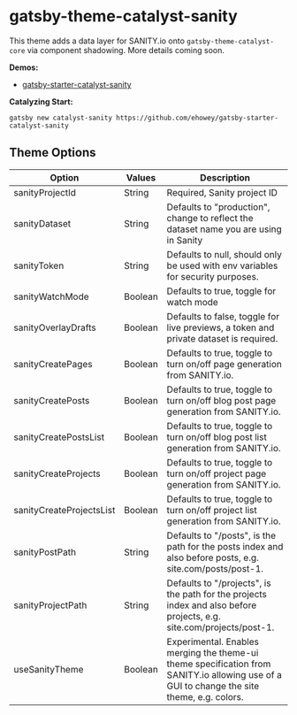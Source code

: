 <SEO
  title="Gatsby-Theme-Catalyst-Sanity"
  description="Gatsby Theme Catalyst Sanity adds a SANITY.io data layer on top of the core theme via component shadowing. Gatsby Theme Catalyst is an opinionated set of integrated themes and starters to accelerate your next Gatsby project."
/>

# gatsby-theme-catalyst-sanity

This theme adds a data layer for SANITY.io onto `gatsby-theme-catalyst-core` via component shadowing. More details coming soon.

**Demos:**

- [gatsby-starter-catalyst-sanity](https://gatsby-starter-catalyst-sanity.netlify.app/)

**Catalyzing Start:**

`gatsby new catalyst-sanity https://github.com/ehowey/gatsby-starter-catalyst-sanity`

## Theme Options

| Option                   | Values  | Description                                                                                                                                |
| ------------------------ | ------- | ------------------------------------------------------------------------------------------------------------------------------------------ |
| sanityProjectId          | String  | Required, Sanity project ID                                                                                                                |
| sanityDataset            | String  | Defaults to "production", change to reflect the dataset name you are using in Sanity                                                       |
| sanityToken              | String  | Defaults to null, should only be used with env variables for security purposes.                                                            |
| sanityWatchMode          | Boolean | Defaults to true, toggle for watch mode                                                                                                    |
| sanityOverlayDrafts      | Boolean | Defaults to false, toggle for live previews, a token and private dataset is required.                                                      |
| sanityCreatePages        | Boolean | Defaults to true, toggle to turn on/off page generation from SANITY.io.                                                                    |
| sanityCreatePosts        | Boolean | Defaults to true, toggle to turn on/off blog post page generation from SANITY.io.                                                          |
| sanityCreatePostsList    | Boolean | Defaults to true, toggle to turn on/off blog post list generation from SANITY.io.                                                          |
| sanityCreateProjects     | Boolean | Defaults to true, toggle to turn on/off project page generation from SANITY.io.                                                            |
| sanityCreateProjectsList | Boolean | Defaults to true, toggle to turn on/off project list generation from SANITY.io.                                                            |
| sanityPostPath           | String  | Defaults to "/posts", is the path for the posts index and also before posts, e.g. site.com/posts/post-1.                                   |
| sanityProjectPath        | String  | Defaults to "/projects", is the path for the projects index and also before projects, e.g. site.com/projects/post-1.                       |
| useSanityTheme           | Boolean | Experimental. Enables merging the theme-ui theme specification from SANITY.io allowing use of a GUI to change the site theme, e.g. colors. |
